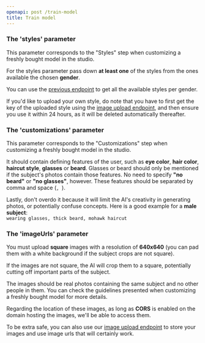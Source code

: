 ```yaml
---
openapi: post /train-model
title: Train model
---
```



### The 'styles' parameter
This parameter corresponds to the "Styles" step when customizing a freshly bought model in the studio.

For the styles parameter pass down **at least one** of the styles from the ones available the chosen **gender**.

You can use the [previous endpoint](/api-reference/model/get-get-styles) to get all the available styles per gender.

If you'd like to upload your own style, do note that you have to first get the key of the uploaded style using the [image upload endpoint](/api-reference/image/put-upload-image), 
and then ensure you use it within 24 hours, as it will be deleted automatically thereafter.

### The 'customizations' parameter
This parameter corresponds to the "Customizations" step when customizing a freshly bought model in the studio.

It should contain defining features of the user, such as **eye color**, **hair color**, **haircut style**, **glasses** or **beard**.
Glasses or beard should only be mentioned if the subject's photos contain those features. No need to specify **"no beard"** or **"no glasses"**, however. These features should be separated by comma and space (`, `). 

Lastly, don't overdo it because it will limit the AI's creativity in generating photos, or potentially confuse concepts. Here is a good example for a **male subject**:<br />
`wearing glasses, thick beard, mohawk haircut`

### The 'imageUrls' parameter
You must upload **square** images with a resolution of **640x640** (you can pad them with a white background if the subject crops are not square).

If the images are not square, the AI will crop them to a square, potentially cutting off important parts of the subject.

The images should be real photos containing the same subject and no other people in them. You can check the guidelines presented when customizing a freshly bought model for more details.

Regarding the location of these images, as long as **CORS** is enabled on the domain hosting the images, we'll be able to access them.

To be extra safe, you can also use our [image upload endpoint](/api-reference/image/put-upload-image) to store your images and use image urls that will certainly work.